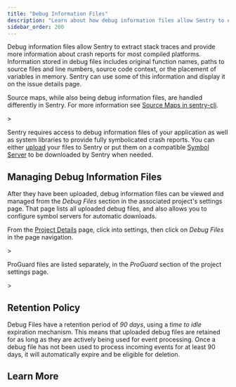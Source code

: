```yaml
---
title: "Debug Information Files"
description: "Learn about how debug information files allow Sentry to extract stack traces and provide more information about crash reports for most compiled platforms."
sidebar_order: 200
---
```


Debug information files allow Sentry to extract stack traces and provide more
information about crash reports for most compiled platforms. Information stored
in debug files includes original function names, paths to source files and line
numbers, source code context, or the placement of variables in memory. Sentry
can use some of this information and display it on the issue details page.

<PlatformContent includePath="debug-information-files" />

<Alert>

Source maps, while also being debug information files, are handled
differently in Sentry. For more information see [Source Maps in sentry-cli](/cli/releases/#sentry-cli-sourcemaps).

</Alert>>

Sentry requires access to debug information files of your application as well as
system libraries to provide fully symbolicated crash reports. You can either
[upload](./upload/) your files to Sentry or put them on a compatible
[Symbol Server](./symbol-servers/) to be downloaded by Sentry when needed.

## Managing Debug Information Files

After they have been uploaded, debug information files can be viewed and managed
from the _Debug Files_ section in the associated project's settings page. That page
lists all uploaded debug files, and also allows you to configure symbol servers
for automatic downloads.

From the [Project Details](/product/projects/project-details/) page, click into settings,
then click on _Debug Files_ in the page navigation.

<Alert>>

ProGuard files are listed separately, in the _ProGuard_ section of the project settings page.

</Alert>>

## Retention Policy

Debug Files have a retention period of _90 days_, using a _time to idle_ expiration mechanism.
This means that uploaded debug files are retained for as long as they are actively being used for event processing.
Once a debug file has not been used to process incoming events for at least 90 days,
it will automatically expire and be eligible for deletion.

## Learn More

<PageGrid />
